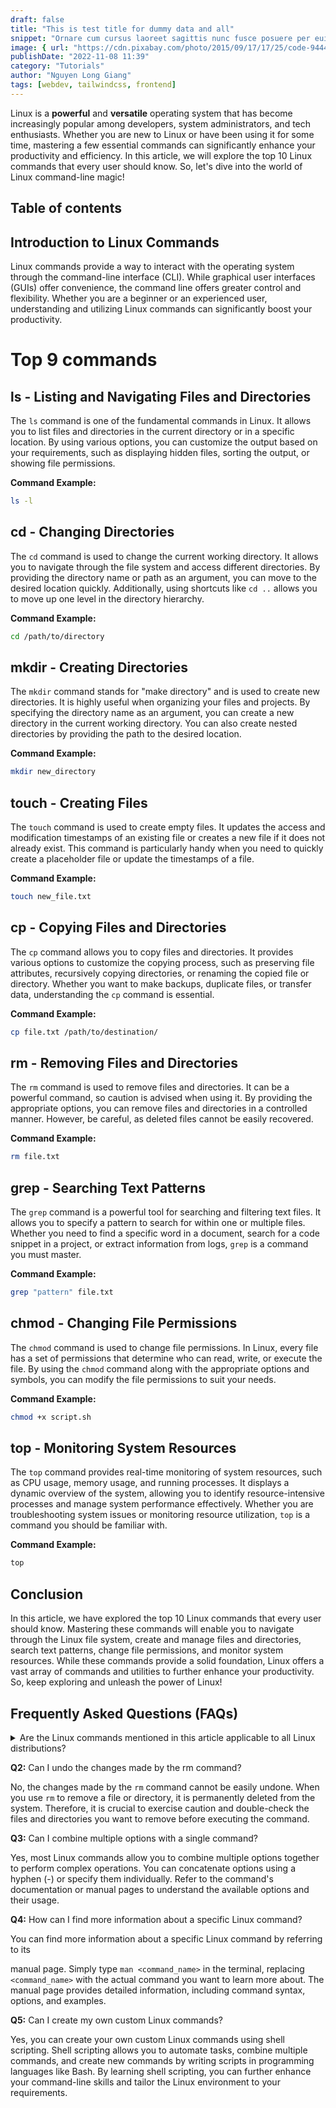 ```yaml
---
draft: false
title: "This is test title for dummy data and all"
snippet: "Ornare cum cursus laoreet sagittis nunc fusce posuere per euismod dis vehicula a, semper fames lacus maecenas dictumst pulvinar neque enim non potenti. Torquent hac sociosqu eleifend potenti."
image: { url: "https://cdn.pixabay.com/photo/2015/09/17/17/25/code-944499_640.jpg", alt: "lmaoded" }
publishDate: "2022-11-08 11:39"
category: "Tutorials"
author: "Nguyen Long Giang"
tags: [webdev, tailwindcss, frontend]
---
```


Linux is a **powerful** and **versatile** operating system that has become increasingly popular among developers, system administrators, and tech enthusiasts. Whether you are new to Linux or have been using it for some time, mastering a few essential commands can significantly enhance your productivity and efficiency. In this article, we will explore the top 10 Linux commands that every user should know. So, let's dive into the world of Linux command-line magic!

## Table of contents

## Introduction to Linux Commands

Linux commands provide a way to interact with the operating system through the command-line interface (CLI). While graphical user interfaces (GUIs) offer convenience, the command line offers greater control and flexibility. Whether you are a beginner or an experienced user, understanding and utilizing Linux commands can significantly boost your productivity.

# Top 9 commands

## ls - Listing and Navigating Files and Directories

The `ls` command is one of the fundamental commands in Linux. It allows you to list files and directories in the current directory or in a specific location. By using various options, you can customize the output based on your requirements, such as displaying hidden files, sorting the output, or showing file permissions.

**Command Example:**

```sh
ls -l
```

## cd - Changing Directories

The `cd` command is used to change the current working directory. It allows you to navigate through the file system and access different directories. By providing the directory name or path as an argument, you can move to the desired location quickly. Additionally, using shortcuts like `cd ..` allows you to move up one level in the directory hierarchy.

**Command Example:**

```sh
cd /path/to/directory
```

## mkdir - Creating Directories

The `mkdir` command stands for "make directory" and is used to create new directories. It is highly useful when organizing your files and projects. By specifying the directory name as an argument, you can create a new directory in the current working directory. You can also create nested directories by providing the path to the desired location.

**Command Example:**

```sh
mkdir new_directory
```

## touch - Creating Files

The `touch` command is used to create empty files. It updates the access and modification timestamps of an existing file or creates a new file if it does not already exist. This command is particularly handy when you need to quickly create a placeholder file or update the timestamps of a file.

**Command Example:**

```sh
touch new_file.txt
```

## cp - Copying Files and Directories

The `cp` command allows you to copy files and directories. It provides various options to customize the copying process, such as preserving file attributes, recursively copying directories, or renaming the copied file or directory. Whether you want to make backups, duplicate files, or transfer data, understanding the `cp` command is essential.

**Command Example:**

```sh
cp file.txt /path/to/destination/
```

## rm - Removing Files and Directories

The `rm` command is used to remove files and directories. It can be a powerful command, so caution is advised when using it. By providing the appropriate options, you can remove files and directories in a controlled manner. However, be careful, as deleted files cannot be easily recovered.

**Command Example:**

```sh
rm file.txt
```

## grep - Searching Text Patterns

The `grep` command is a powerful tool for searching and filtering text files. It allows you to specify a pattern to search for within one or multiple files. Whether you need to find a specific word in a document, search for a code snippet in a project, or extract information from logs, `grep` is a command you must master.

**Command Example:**

```sh
grep "pattern" file.txt
```

## chmod - Changing File Permissions

The `chmod` command is used to change file permissions. In Linux, every file has a set of permissions that determine who can read, write, or execute the file. By using the `chmod` command along with the appropriate options and symbols, you can modify the file permissions to suit your needs.

**Command Example:**

```sh
chmod +x script.sh
```

## top - Monitoring System Resources

The `top` command provides real-time monitoring of system resources, such as CPU usage, memory usage, and running processes. It displays a dynamic overview of the system, allowing you to identify resource-intensive processes and manage system performance effectively. Whether you are troubleshooting system issues or monitoring resource utilization, `top` is a command you should be familiar with.

**Command Example:**

```sh
top
```

## Conclusion

In this article, we have explored the top 10 Linux commands that every user should know. Mastering these commands will enable you to navigate through the Linux file system, create and manage files and directories, search text patterns, change file permissions, and monitor system resources. While these commands provide a solid foundation, Linux offers a vast array of commands and utilities to further enhance your productivity. So, keep exploring and unleash the power of Linux!

## Frequently Asked Questions (FAQs)

<details><summary>
Are the Linux commands mentioned in this article applicable to all Linux distributions?
</summary>

Yes, the commands mentioned in this article are generally applicable to all Linux distributions. However, there might be some variations or additional options specific to certain distributions. It is always recommended to refer to the documentation or manual pages for your specific Linux distribution.

</details>

**Q2:** Can I undo the changes made by the rm command?

No, the changes made by the `rm` command cannot be easily undone. When you use `rm` to remove a file or directory, it is permanently deleted from the system. Therefore, it is crucial to exercise caution and double-check the files and directories you want to remove before executing the command.

**Q3:** Can I combine multiple options with a single command?

Yes, most Linux commands allow you to combine multiple options together to perform complex operations. You can concatenate options using a hyphen (-) or specify them individually. Refer to the command's documentation or manual pages to understand the available options and their usage.

**Q4:** How can I find more information about a specific Linux command?

You can find more information about a specific Linux command by referring to its

manual page. Simply type `man <command_name>` in the terminal, replacing `<command_name>` with the actual command you want to learn more about. The manual page provides detailed information, including command syntax, options, and examples.

**Q5:** Can I create my own custom Linux commands?

Yes, you can create your own custom Linux commands using shell scripting. Shell scripting allows you to automate tasks, combine multiple commands, and create new commands by writing scripts in programming languages like Bash. By learning shell scripting, you can further enhance your command-line skills and tailor the Linux environment to your requirements.
